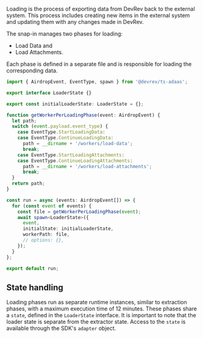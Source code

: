 Loading is the process of exporting data from DevRev back to the external system.
This process includes creating new items in the external system and updating them with any changes made in DevRev.

The snap-in manages two phases for loading:
* Load Data and
* Load Attachments.

Each phase is defined in a separate file and is responsible for loading the corresponding data.

```typescript
import { AirdropEvent, EventType, spawn } from '@devrev/ts-adaas';

export interface LoaderState {}

export const initialLoaderState: LoaderState = {};

function getWorkerPerLoadingPhase(event: AirdropEvent) {
  let path;
  switch (event.payload.event_type) {
    case EventType.StartLoadingData:
    case EventType.ContinueLoadingData:
      path = __dirname + '/workers/load-data';
      break;
    case EventType.StartLoadingAttachments:
    case EventType.ContinueLoadingAttachments:
      path = __dirname + '/workers/load-attachments';
      break;
  }
  return path;
}

const run = async (events: AirdropEvent[]) => {
  for (const event of events) {
    const file = getWorkerPerLoadingPhase(event);
    await spawn<LoaderState>({
      event,
      initialState: initialLoaderState,
      workerPath: file,
      // options: {},
    });
  }
};

export default run;
```

## State handling

Loading phases run as separate runtime instances, similar to extraction phases, with a maximum execution time of 12 minutes. 
These phases share a `state`, defined in the `LoaderState` interface. 
It is important to note that the loader state is separate from the extractor state. 
Access to the `state` is available through the SDK's `adapter` object.